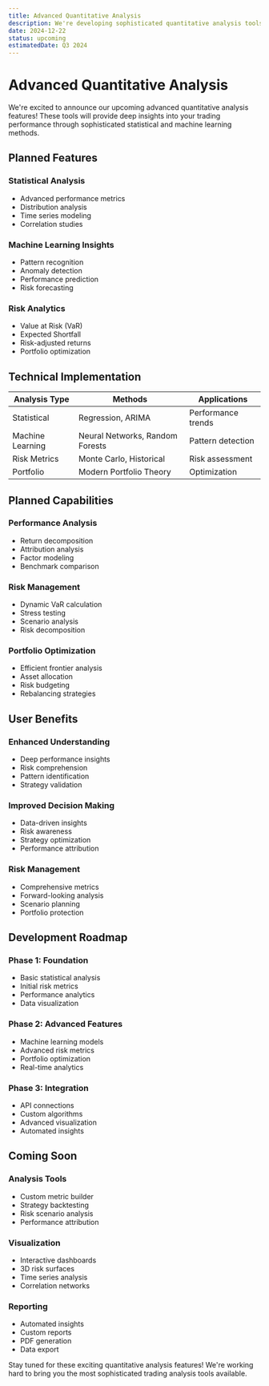 ```yaml
---
title: Advanced Quantitative Analysis
description: We're developing sophisticated quantitative analysis tools to help traders understand their performance through advanced statistical methods, machine learning insights, and comprehensive risk metrics.
date: 2024-12-22
status: upcoming
estimatedDate: Q3 2024
---
```


# Advanced Quantitative Analysis

We're excited to announce our upcoming advanced quantitative analysis features! These tools will provide deep insights into your trading performance through sophisticated statistical and machine learning methods.

## Planned Features

### Statistical Analysis
- Advanced performance metrics
- Distribution analysis
- Time series modeling
- Correlation studies

### Machine Learning Insights
- Pattern recognition
- Anomaly detection
- Performance prediction
- Risk forecasting

### Risk Analytics
- Value at Risk (VaR)
- Expected Shortfall
- Risk-adjusted returns
- Portfolio optimization

## Technical Implementation

| Analysis Type | Methods | Applications |
|--------------|----------|--------------|
| Statistical | Regression, ARIMA | Performance trends |
| Machine Learning | Neural Networks, Random Forests | Pattern detection |
| Risk Metrics | Monte Carlo, Historical | Risk assessment |
| Portfolio | Modern Portfolio Theory | Optimization |

## Planned Capabilities

### Performance Analysis
- Return decomposition
- Attribution analysis
- Factor modeling
- Benchmark comparison

### Risk Management
- Dynamic VaR calculation
- Stress testing
- Scenario analysis
- Risk decomposition

### Portfolio Optimization
- Efficient frontier analysis
- Asset allocation
- Risk budgeting
- Rebalancing strategies

## User Benefits

### Enhanced Understanding
- Deep performance insights
- Risk comprehension
- Pattern identification
- Strategy validation

### Improved Decision Making
- Data-driven insights
- Risk awareness
- Strategy optimization
- Performance attribution

### Risk Management
- Comprehensive metrics
- Forward-looking analysis
- Scenario planning
- Portfolio protection

## Development Roadmap

### Phase 1: Foundation
- Basic statistical analysis
- Initial risk metrics
- Performance analytics
- Data visualization

### Phase 2: Advanced Features
- Machine learning models
- Advanced risk metrics
- Portfolio optimization
- Real-time analytics

### Phase 3: Integration
- API connections
- Custom algorithms
- Advanced visualization
- Automated insights

## Coming Soon

### Analysis Tools
- Custom metric builder
- Strategy backtesting
- Risk scenario analysis
- Performance attribution

### Visualization
- Interactive dashboards
- 3D risk surfaces
- Time series analysis
- Correlation networks

### Reporting
- Automated insights
- Custom reports
- PDF generation
- Data export

Stay tuned for these exciting quantitative analysis features! We're working hard to bring you the most sophisticated trading analysis tools available.